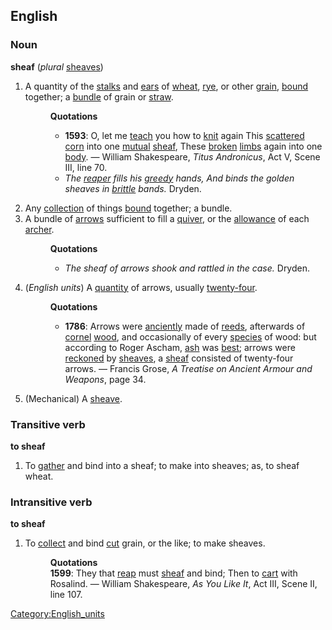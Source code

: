 ==English==
===Noun===
'''sheaf''' (''plural'' [[sheaves]])
#A quantity of the [[stalk]]s and [[ear]]s of [[wheat]], [[rye]], or other [[grain]], [[bound]] together; a [[bundle]] of grain or [[straw]].
#:'''Quotations'''
#:*'''1593''': O, let me [[teach]] you how to [[knit]] again This [[scatter]]ed [[corn]] into one [[mutual]] [[sheaf]], These [[broken]] [[limbs]] again into one [[body]]. &mdash; William Shakespeare, ''Titus Andronicus'', Act V, Scene III, line 70.
#:*''The [[reaper]] fills his [[greedy]] hands, And binds the golden sheaves in [[brittle]] bands.'' Dryden.
#Any [[collection]] of things [[bound]] together; a bundle.
#A bundle of [[arrow]]s sufficient to fill a [[quiver]], or the [[allowance]] of each [[archer]].
#:'''Quotations'''
#:*''The sheaf of arrows shook and rattled in the case.'' Dryden.
#(''English units'') [[Category:English_units]] A [[quantity]] of arrows, usually [[twenty-four]].
#:'''Quotations'''
#:*'''1786''': Arrows were [[anciently]] made of [[reed]]s, afterwards of [[cornel]] [[wood]], and occasionally of every [[species]] of wood: but according to Roger Ascham, [[ash]] was [[best]]; arrows were [[reckoned]] by [[sheaves]], a [[sheaf]] consisted of twenty-four arrows. &mdash; Francis Grose, ''A Treatise on Ancient Armour and Weapons'', page 34.
#(Mechanical) A [[sheave]].
===Transitive verb===
'''to sheaf'''
#To [[gather]] and bind into a sheaf; to make into sheaves; as, to sheaf wheat.
===Intransitive verb===
'''to sheaf'''
#To [[collect]] and bind [[cut]] grain, or the like; to make sheaves.
#:'''Quotations'''
#: '''1599''': They that [[reap]] must [[sheaf]] and bind; Then to [[cart]] with Rosalind. &mdash; William Shakespeare, ''As You Like It'', Act III, Scene II, line 107.